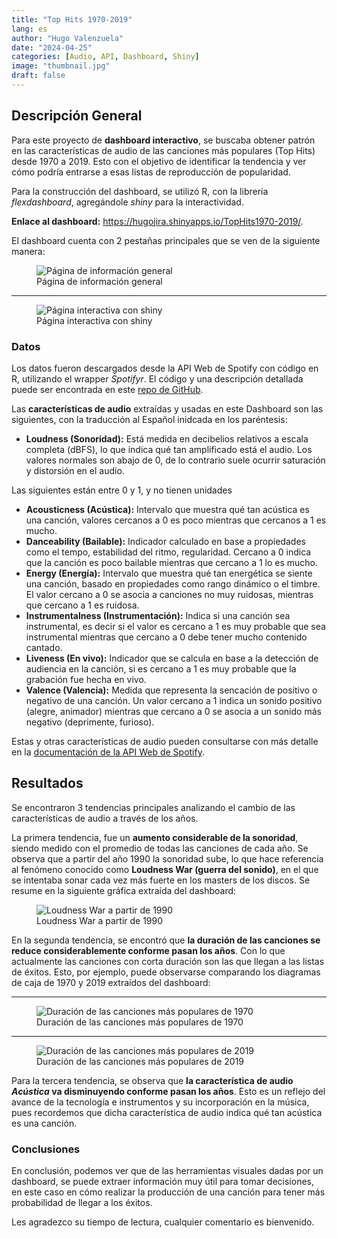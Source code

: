```yaml
---
title: "Top Hits 1970-2019"
lang: es
author: "Hugo Valenzuela"
date: "2024-04-25"
categories: [Audio, API, Dashboard, Shiny]
image: "thumbnail.jpg"
draft: false
---
```


## Descripción General

Para este proyecto de **dashboard interactivo**, se buscaba obtener patrón en las características de audio de las canciones más populares (Top Hits) desde 1970 a 2019. Esto con el objetivo de identificar la tendencia y ver cómo podría entrarse a esas listas de reproducción de popularidad.

Para la construcción del dashboard, se utilizó R, con la librería *flexdashboard*, agregándole *shiny* para la interactividad.

**Enlace al dashboard:** <https://hugojira.shinyapps.io/TopHits1970-2019/>.

El dashboard cuenta con 2 pestañas principales que se ven de la siguiente manera:

![Página de información general](./figs/1_page.png)

------------------------------------------------------------------------

![Página interactiva con shiny](./figs/2_page.png)

### Datos

Los datos fueron descargados desde la API Web de Spotify con código en R, utilizando el wrapper *Spotifyr*. El código y una descripción detallada puede ser encontrada en este [repo de GitHub](https://github.com/hugojira/TopHits1970-2019).

Las **características de audio** extraídas y usadas en este Dashboard son las siguientes, con la traducción al Español inidcada en los paréntesis:

-   **Loudness (Sonoridad):** Está medida en decibelios relativos a escala completa (dBFS), lo que indica qué tan amplificado está el audio. Los valores normales son abajo de 0, de lo contrario suele ocurrir saturación y distorsión en el audio.

Las siguientes están entre 0 y 1, y no tienen unidades

-   **Acousticness (Acústica):** Intervalo que muestra qué tan acústica es una canción, valores cercanos a 0 es poco mientras que cercanos a 1 es mucho.
-   **Danceability (Bailable):** Indicador calculado en base a propiedades como el tempo, estabilidad del ritmo, regularidad. Cercano a 0 indica que la canción es poco bailable mientras que cercano a 1 lo es mucho.
-   **Energy (Energía):** Intervalo que muestra qué tan energética se siente una canción, basado en propiedades como rango dinámico o el timbre. El valor cercano a 0 se asocia a canciones no muy ruidosas, mientras que cercano a 1 es ruidosa.
-   **Instrumentalness (Instrumentación):** Indica si una canción sea instrumental, es decir si el valor es cercano a 1 es muy probable que sea instrumental mientras que cercano a 0 debe tener mucho contenido cantado.
-   **Liveness (En vivo):** Indicador que se calcula en base a la detección de audiencia en la canción, si es cercano a 1 es muy probable que la grabación fue hecha en vivo.
-   **Valence (Valencia):** Medida que representa la sencación de positivo o negativo de una canción. Un valor cercano a 1 indica un sonido positivo (alegre, animador) mientras que cercano a 0 se asocia a un sonido más negativo (deprimente, furioso).

Estas y otras características de audio pueden consultarse con más detalle en la [documentación de la API Web de Spotify](https://developer.spotify.com/documentation/web-api/reference/#/operations/get-several-audio-features){target="_blank"}.

## Resultados

Se encontraron 3 tendencias principales analizando el cambio de las características de audio a través de los años.

La primera tendencia, fue un **aumento considerable de la sonoridad**, siendo medido con el promedio de todas las canciones de cada año. Se observa que a partir del año 1990 la sonoridad sube, lo que hace referencia al fenómeno conocido como **Loudness War (guerra del sonido)**, en el que se intentaba sonar cada vez más fuerte en los masters de los discos. Se resume en la siguiente gráfica extraída del dashboard:

![Loudness War a partir de 1990](./figs/sonoridad.png)

En la segunda tendencia, se encontró que **la duración de las canciones se reduce considerablemente conforme pasan los años**. Con lo que actualmente las canciones con corta duración son las que llegan a las listas de éxitos. Esto, por ejemplo, puede observarse comparando los diagramas de caja de 1970 y 2019 extraídos del dashboard:

----------------------------------

![Duración de las canciones más populares de 1970](./figs/duracion_1970.png)

----------------------------------

![Duración de las canciones más populares de 2019](./figs/duracion_2019.png)

Para la tercera tendencia, se observa que **la característica de audio *Acústica* va disminuyendo conforme pasan los años**. Esto es un reflejo del avance de la tecnología e instrumentos y su incorporación en la música, pues recordemos que dicha característica de audio indica qué tan acústica es una canción.

### Conclusiones

En conclusión, podemos ver que de las herramientas visuales dadas por un dashboard, se puede extraer información muy útil para tomar decisiones, en este caso en cómo realizar la producción de una canción para tener más probabilidad de llegar a los éxitos.

Les agradezco su tiempo de lectura, cualquier comentario es bienvenido.



